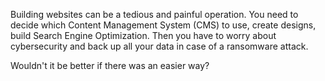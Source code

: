 Building websites can be a tedious and painful operation. You need to decide
which Content Management System (CMS) to use, create designs, build Search
Engine Optimization. Then you have to worry about cybersecurity and back up all
your data in case of a ransomware attack.

Wouldn't it be better if there was an easier way?
